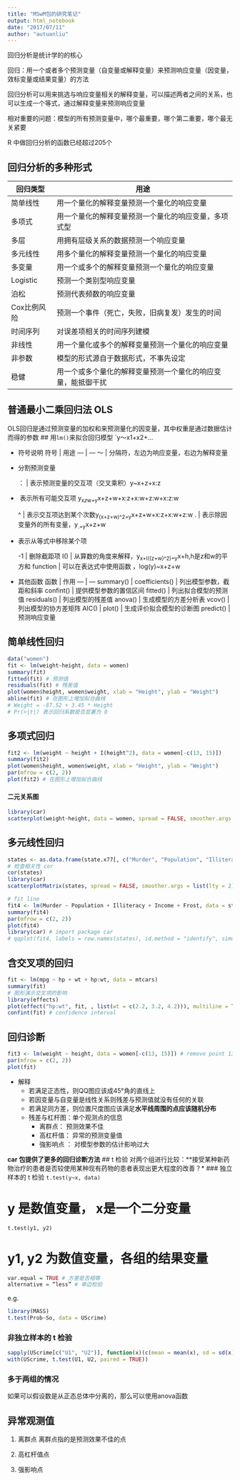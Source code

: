 ```yaml
---
title: "MSwM包的研究笔记"
output: html_notebook
date: "2017/07/11"
author: "autuanliu"
---
```

回归分析是统计学的的核心  

回归：用一个或者多个预测变量（自变量或解释变量）来预测响应变量（因变量，效标变量或结果变量）的方法

回归分析可以用来挑选与响应变量相关的解释变量，可以描述两者之间的关系，也可以生成一个等式，通过解释变量来预测响应变量

相对重要的问题：模型的所有预测变量中，哪个最重要，哪个第二重要，哪个最无关紧要

R 中做回归分析的函数已经超过205个

## 回归分析的多种形式
回归类型 | 用途
--- | --- 
简单线性 | 用一个量化的解释变量预测一个量化的响应变量 
多项式 | 用一个量化的解释变量预测一个量化的响应变量，多项式型
多层 | 用拥有层级关系的数据预测一个响应变量
多元线性 | 用多个量化的解释变量预测一个量化的响应变量
多变量 | 用一个或多个的解释变量预测一个量化的响应变量 
Logistic | 预测一个类别型响应变量
泊松 | 预测代表频数的响应变量
Cox比例风险 | 预测一个事件（死亡，失败，旧病复发）发生的时间
时间序列 | 对误差项相关的时间序列建模
非线性 | 用一个量化或多个的解释变量预测一个量化的响应变量
非参数 | 模型的形式源自于数据形式，不事先设定
稳健 | 用一个或多个量化的解释变量预测一个量化的响应变量，能抵御干扰

## 普通最小二乘回归法 OLS
OLS回归是通过预测变量的加权和来预测量化的因变量，其中权重是通过数据估计而得的参数
## 用`lm()`来拟合回归模型
`y～x1+x2+...

* 符号说明
符号 | 用途
--- | ---
～ | 分隔符，左边为响应变量，右边为解释变量
+ | 分割预测变量
： | 表示预测变量的交互项（交叉乘积）y~x+z+x:z
* |  表示所有可能交互项 y~x*z*w=y~x+z+w+x:z+x:w+z:w+x:z:w
^ | 表示交互项达到某个次数y~(x+z+w)^2=y~x+z+w+x:z+x:w+z:w
. | 表示除因变量外的所有变量，y~.=y~x+z+w
- | 表示从等式中移除某个项
-1 | 删除截距项
I() | 从算数的角度来解释，y~x+I((z+w)^2)=y~x+h,h是z和w的平方和
function | 可以在表达式中使用函数 ，log(y)~x+z+w

* 其他函数
函数 | 作用
--- | ---
summary() |
coefficients() | 列出模型参数，截距和斜率
confint() | 提供模型参数的置信区间
fitted() | 列出拟合模型的预测值
residuals() | 列出模型的残差值
anova() | 生成模型的方差分析表
vcov() | 列出模型的协方差矩阵
AIC() | 
plot() | 生成评价拟合模型的诊断图
predict() | 预测响应变量

## 简单线性回归
```r
data("women")
fit <- lm(weight~height, data = women)
summary(fit)
fitted(fit) # 预测值
residuals(fit) # 残差值
plot(women$height, women$weight, xlab = "Height", ylab = "Weight")
abline(fit) # 在图形上增加拟合曲线
# Weight = -87.52 + 3.45 * Height
# Pr(>|t|) 表示回归系数是否显著为 0 
```
## 多项式回归
```r
fit2 <- lm(weight ~ height + I(height^2), data = women[-c(13, 15)])
summary(fit2)
plot(women$height, women$weight, xlab = "Height", ylab = "Weight")
par(mfrow = c(2, 2))
plot(fit2) # 在图形上增加拟合曲线
```
#### 二元关系图
```r
library(car)
scatterplot(weight~height, data = women, spread = FALSE, smoother.args = list(lty = 2), pch = 19)
```
## 多元线性回归
```r
states <- as.data.frame(state.x77[, c("Murder", "Population", "Illiteracy", "Income", "Frost")])
# 检查相关性 cor
cor(states)
library(car)
scatterplotMatrix(states, spread = FALSE, smoother.args = list(lty = 2), main = "Scatter plot matrix")
```


```r
# fit line
fit4 <- lm(Murder ~ Population + Illiteracy + Income + Frost, data = states)
summary(fit4)
par(mfrow = c(2, 2))
plot(fit4)
library(car) # import package car
# qqplot(fit4, labels = row.names(states), id.method = "identify", simulate = TRUE, main = "Q-Q plot")
```

## 含交叉项的回归
```r
fit <- lm(mpg ~ hp + wt + hp:wt, data = mtcars)
summary(fit)
# 图形演示交叉项的影响
library(effects)
plot(effect("hp:wt", fit, , list(wt = c(2.2, 3.2, 4.2))), multiline = TRUE)
confint(fit) # confidence interval
```
## 回归诊断
```r
fit3 <- lm(weight ~ height, data = women[-c(13, 15)]) # remove point 13, 15
par(mfrow = c(2, 2))
plot(fit)
```
* 解释
    * 若满足正态性，则QQ图应该成45°角的直线上
    * 若因变量与自变量是线性关系则残差与预测值就没有任何的关联
    * 若满足同方差，则位置尺度图应该满足**水平线周围的点应该随机分布**
    * 残差与杠杆图：单个观测点的信息
        * 离群点： 预测效果不佳
        * 高杠杆值： 异常的预测变量值
        * 強影响点 ： 对模型参数的估计影响过大

**car 包提供了更多的回归诊断方法**
## t 检验
对两个组进行比较：**接受某种新药物治疗的患者是否较使用某种现有药物的患者表现出更大程度的改善？*
### 独立样本的 t 检验
`t.test(y~x, data)`

# y 是数值变量， x是一个二分变量

`t.test(y1, y2)`

# y1, y2 为数值变量，各组的结果变量
```R
var.equal = TRUE # 方差是否相等
alternative = “less” # 单边检验
```
e.g.
```r
library(MASS)
t.test(Prob~So, data = UScrime)
```
### 非独立样本的 t 检验
```r
sapply(UScrime[c("U1", "U2")], function(x)(c(mean = mean(x), sd = sd(x))))
with(UScrime, t.test(U1, U2, paired = TRUE))
```
### 多于两组的情况
如果可以假设数是从正态总体中分离的，那么可以使用anova函数

## 异常观测值
1. 离群点
离群点指的是预测效果不佳的点
2. 高杠杆值点

3. 强影响点
